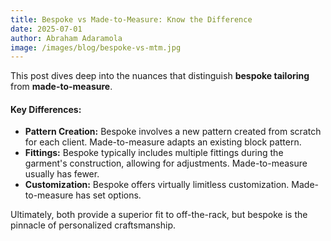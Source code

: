 ```yaml
---
title: Bespoke vs Made-to-Measure: Know the Difference
date: 2025-07-01
author: Abraham Adaramola
image: /images/blog/bespoke-vs-mtm.jpg
---
```


This post dives deep into the nuances that distinguish **bespoke tailoring** from **made-to-measure**.

#### Key Differences:
* **Pattern Creation:** Bespoke involves a new pattern created from scratch for each client. Made-to-measure adapts an existing block pattern.
* **Fittings:** Bespoke typically includes multiple fittings during the garment's construction, allowing for adjustments. Made-to-measure usually has fewer.
* **Customization:** Bespoke offers virtually limitless customization. Made-to-measure has set options.

Ultimately, both provide a superior fit to off-the-rack, but bespoke is the pinnacle of personalized craftsmanship.